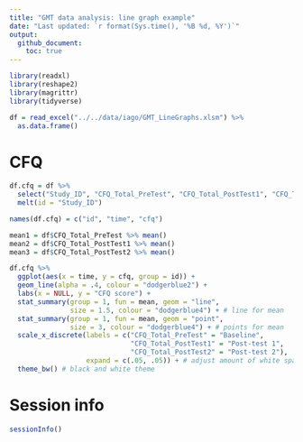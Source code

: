 ```yaml
---
title: "GMT data analysis: line graph example"
date: "Last updated: `r format(Sys.time(), '%B %d, %Y')`"
output: 
  github_document:
    toc: true
---
```



```r
library(readxl)
library(reshape2)
library(magrittr)
library(tidyverse)
```

```r
df = read_excel("../../data/iago/GMT_LineGraphs.xlsm") %>% 
  as.data.frame()
```


<!-- ======================================================================= -->


# CFQ

```r
df.cfq = df %>% 
  select("Study_ID", "CFQ_Total_PreTest", "CFQ_Total_PostTest1", "CFQ_Total_PostTest2") %>% 
  melt(id = "Study_ID")

names(df.cfq) = c("id", "time", "cfq")

mean1 = df$CFQ_Total_PreTest %>% mean()
mean2 = df$CFQ_Total_PostTest1 %>% mean()
mean3 = df$CFQ_Total_PostTest2 %>% mean()
```

```r
df.cfq %>% 
  ggplot(aes(x = time, y = cfq, group = id)) +
  geom_line(alpha = .4, colour = "dodgerblue2") +
  labs(x = NULL, y = "CFQ score") +
  stat_summary(group = 1, fun = mean, geom = "line",
               size = 1.5, colour = "dodgerblue4") + # line for mean
  stat_summary(group = 1, fun = mean, geom = "point",
               size = 3, colour = "dodgerblue4") + # points for mean
  scale_x_discrete(labels = c("CFQ_Total_PreTest" = "Baseline",
                              "CFQ_Total_PostTest1" = "Post-test 1",
                              "CFQ_Total_PostTest2" = "Post-test 2"),
                   expand = c(.05, .05)) + # adjust amount of white space on left and right
  theme_bw() # black and white theme 
```


<!-- ======================================================================= -->


# Session info

```r
sessionInfo()
```